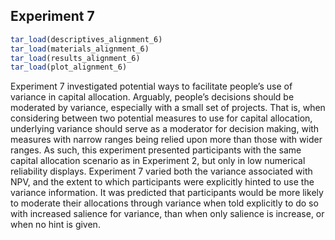 ## Experiment 7 {#alignment-6}

```r
tar_load(descriptives_alignment_6)
tar_load(materials_alignment_6)
tar_load(results_alignment_6)
tar_load(plot_alignment_6)
```

Experiment 7 investigated potential ways to facilitate people's use of variance
in capital allocation. Arguably, people's decisions should be moderated by
variance, especially with a small set of projects. That is, when considering
between two potential measures to use for capital allocation, underlying
variance should serve as a moderator for decision making, with measures with
narrow ranges being relied upon more than those with wider ranges. As such, this
experiment presented participants with the same capital allocation scenario as
in Experiment 2, but only in low numerical reliability displays. Experiment 7
varied both the variance associated with NPV, and the extent to which
participants were explicitly hinted to use the variance information. It was
predicted that participants would be more likely to moderate their allocations
through variance when told explicitly to do so with increased salience for
variance, than when only salience is increase, or when no hint is given.
